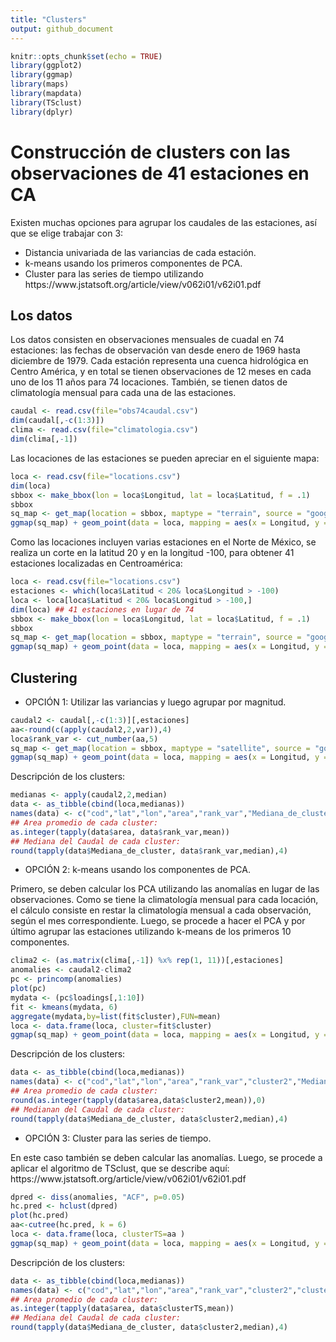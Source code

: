 ```yaml
---
title: "Clusters"
output: github_document
---
```


```r
knitr::opts_chunk$set(echo = TRUE)
library(ggplot2)
library(ggmap)
library(maps)
library(mapdata)
library(TSclust)
library(dplyr)
```

# Construcción de clusters con las observaciones de 41 estaciones en CA

Existen muchas opciones para agrupar los caudales de las estaciones, así que se elige trabajar con 3:

* Distancia univariada de las variancias de cada estación.
* k-means usando los primeros componentes de PCA. 
* Cluster para las series de tiempo utilizando https://www.jstatsoft.org/article/view/v062i01/v62i01.pdf


## Los datos

Los datos consisten en observaciones mensuales de cuadal en 74 estaciones: las fechas de observación van desde enero de 1969 hasta diciembre de 1979. Cada estación representa una cuenca hidrológica en Centro América, y en total se tienen observaciones de 12 meses en cada uno de los 11 años para 74 locaciones. También, se tienen datos de climatología mensual para cada una de las estaciones. 

```r
caudal <- read.csv(file="obs74caudal.csv")
dim(caudal[,-c(1:3)])
clima <- read.csv(file="climatologia.csv")
dim(clima[,-1])
```

Las locaciones de las estaciones se pueden apreciar en el siguiente mapa:

```r
loca <- read.csv(file="locations.csv")
dim(loca)
sbbox <- make_bbox(lon = loca$Longitud, lat = loca$Latitud, f = .1)
sbbox
sq_map <- get_map(location = sbbox, maptype = "terrain", source = "google")
ggmap(sq_map) + geom_point(data = loca, mapping = aes(x = Longitud, y = Latitud), color = "red")
```

Como las locaciones incluyen varias estaciones en el Norte de México, se realiza un corte en la latitud 20 y en la longitud -100, para obtener 41 estaciones localizadas en Centroamérica:

```r
loca <- read.csv(file="locations.csv")
estaciones <- which(loca$Latitud < 20& loca$Longitud > -100)
loca <- loca[loca$Latitud < 20& loca$Longitud > -100,]
dim(loca) ## 41 estaciones en lugar de 74
sbbox <- make_bbox(lon = loca$Longitud, lat = loca$Latitud, f = .1)
sbbox
sq_map <- get_map(location = sbbox, maptype = "terrain", source = "google")
ggmap(sq_map) + geom_point(data = loca, mapping = aes(x = Longitud, y = Latitud), color = "red")
```


## Clustering

* OPCIÓN 1: Utilizar las variancias y luego agrupar por magnitud.

```r
caudal2 <- caudal[,-c(1:3)][,estaciones]
aa<-round(c(apply(caudal2,2,var)),4)
loca$rank_var <- cut_number(aa,5)
sq_map <- get_map(location = sbbox, maptype = "satellite", source = "google")
ggmap(sq_map) + geom_point(data = loca, mapping = aes(x = Longitud, y = Latitud, colour=rank_var))
```

Descripción de los clusters:

```r
medianas <- apply(caudal2,2,median)
data <- as_tibble(cbind(loca,medianas))
names(data) <- c("cod","lat","lon","area","rank_var","Mediana_de_cluster")
## Area promedio de cada cluster:
as.integer(tapply(data$area, data$rank_var,mean))
## Mediana del Caudal de cada cluster:                                         
round(tapply(data$Mediana_de_cluster, data$rank_var,median),4)
```


* OPCIÓN 2: k-means usando los componentes de PCA. 

Primero, se deben calcular los PCA utilizando las anomalías en lugar de las observaciones. Como se tiene la climatología mensual para cada locación, el cálculo consiste en restar la climatología mensual a cada observación, según el mes correspondiente. Luego, se procede a hacer el PCA y por último agrupar las estaciones utilizando k-means de los primeros 10 componentes.

```r
clima2 <- (as.matrix(clima[,-1]) %x% rep(1, 11))[,estaciones]
anomalies <- caudal2-clima2
pc <- princomp(anomalies)
plot(pc)
mydata <- (pc$loadings[,1:10])
fit <- kmeans(mydata, 6) 
aggregate(mydata,by=list(fit$cluster),FUN=mean)
loca <- data.frame(loca, cluster=fit$cluster)
ggmap(sq_map) + geom_point(data = loca, mapping = aes(x = Longitud, y = Latitud, colour=as.character(cluster)))
```

Descripción de los clusters:

```r
data <- as_tibble(cbind(loca,medianas))
names(data) <- c("cod","lat","lon","area","rank_var","cluster2","Mediana_de_cluster")
## Area promedio de cada cluster:
round(as.integer(tapply(data$area,data$cluster2,mean)),0)
## Medianan del Caudal de cada cluster:                                         
round(tapply(data$Mediana_de_cluster, data$cluster2,median),4)
```


* OPCIÓN 3: Cluster para las series de tiempo.

En este caso también se deben calcular las anomalías. Luego, se procede a aplicar el algoritmo de TSclust, que se describe aquí: https://www.jstatsoft.org/article/view/v062i01/v62i01.pdf 

```r
dpred <- diss(anomalies, "ACF", p=0.05)
hc.pred <- hclust(dpred)
plot(hc.pred)
aa<-cutree(hc.pred, k = 6)
loca <- data.frame(loca, clusterTS=aa )
ggmap(sq_map) + geom_point(data = loca, mapping = aes(x = Longitud, y = Latitud, colour=as.character(clusterTS)))
```


Descripción de los clusters:

```r
data <- as_tibble(cbind(loca,medianas))
names(data) <- c("cod","lat","lon","area","rank_var","cluster2","clusterTS", "Mediana_de_cluster")
## Area promedio de cada cluster:
as.integer(tapply(data$area, data$clusterTS,mean))
## Mediana del Caudal de cada cluster:                                         
round(tapply(data$Mediana_de_cluster, data$cluster2,median),4)
```